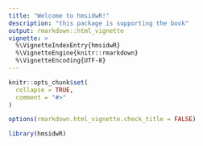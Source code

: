 ```yaml
---
title: "Welcome to hmsidwR!"
description: "this package is supporting the book"
output: rmarkdown::html_vignette
vignette: >
  %\VignetteIndexEntry{hmsidwR}
  %\VignetteEngine{knitr::rmarkdown}
  %\VignetteEncoding{UTF-8}
---
```


```r
knitr::opts_chunk$set(
  collapse = TRUE,
  comment = "#>"
)

options(rmarkdown.html_vignette.check_title = FALSE)
```

```r
library(hmsidwR)
```
